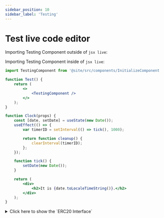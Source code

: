 ```yaml
---
sidebar_position: 10
sidebar_label: 'Testing'
---
```



# Test live code editor

Importing Testing Component outside of `jsx live`:

<TestingComponent />

Importing Testing Component inside of `jsx live`:

```jsx live
import TestingComponent from '@site/src/components/InitializeComponent';

function Test() {
	return (
		<>
			<TestingComponent />
		</>
	);
}
```

```jsx live
function Clock(props) {
	const [date, setDate] = useState(new Date());
	useEffect(() => {
		var timerID = setInterval(() => tick(), 1000);

		return function cleanup() {
			clearInterval(timerID);
		};
	});

	function tick() {
		setDate(new Date());
	}

	return (
		<div>
			<h2>It is {date.toLocaleTimeString()}.</h2>
		</div>
	);
}
```

<div>
<details>
<summary>Click here to show the `ERC20 Interface`</summary>

```js
function name() public view returns (string)
function symbol() public view returns (string)
function decimals() public view returns (uint8)
function totalSupply() public view returns (uint256)
function balanceOf(address _owner) public view returns (uint256 balance)
function transfer(address _to, uint256 _value) public returns (bool success)
function transferFrom(address _from, address _to, uint256 _value) public returns (bool success)
function approve(address _spender, uint256 _value) public returns (bool success)
function allowance(address _owner, address _spender) public view returns (uint256 remaining)
```

</details>
</div>
